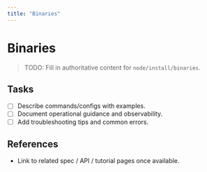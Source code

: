 ```yaml
---
title: "Binaries"
---
```


# Binaries

> TODO: Fill in authoritative content for `node/install/binaries`.

## Tasks
- [ ] Describe commands/configs with examples.
- [ ] Document operational guidance and observability.
- [ ] Add troubleshooting tips and common errors.

## References
- Link to related spec / API / tutorial pages once available.
